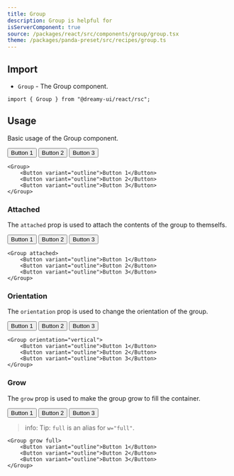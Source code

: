 ```yaml
---
title: Group
description: Group is helpful for 
isServerComponent: true
source: /packages/react/src/components/group/group.tsx
theme: /packages/panda-preset/src/recipes/group.ts
---
```


## Import

- `Group` - The Group component.

```tsx
import { Group } from "@dreamy-ui/react/rsc";
```

## Usage

Basic usage of the Group component.

<Wrapper>
	<Group>
		<Button variant="outline">Button 1</Button>
		<Button variant="outline">Button 2</Button>
		<Button variant="outline">Button 3</Button>
	</Group>
</Wrapper>

```tsx
<Group>
	<Button variant="outline">Button 1</Button>
	<Button variant="outline">Button 2</Button>
	<Button variant="outline">Button 3</Button>
</Group>
```

### Attached

The `attached` prop is used to attach the contents of the group to themselfs.

<Wrapper>
	<Group attached>
		<Button variant="outline">Button 1</Button>
		<Button variant="outline">Button 2</Button>
		<Button variant="outline">Button 3</Button>
	</Group>
</Wrapper>

```tsx
<Group attached>
	<Button variant="outline">Button 1</Button>
	<Button variant="outline">Button 2</Button>
	<Button variant="outline">Button 3</Button>
</Group>
```

### Orientation

The `orientation` prop is used to change the orientation of the group.

<Wrapper>
	<Group orientation="vertical">
		<Button variant="outline">Button 1</Button>
		<Button variant="outline">Button 2</Button>
		<Button variant="outline">Button 3</Button>
	</Group>
</Wrapper>

```tsx
<Group orientation="vertical">
	<Button variant="outline">Button 1</Button>
	<Button variant="outline">Button 2</Button>
	<Button variant="outline">Button 3</Button>
</Group>
```

### Grow

The `grow` prop is used to make the group grow to fill the container.

<Wrapper>
	<Group grow full>
		<Button variant="outline">Button 1</Button>
		<Button variant="outline">Button 2</Button>
		<Button variant="outline">Button 3</Button>
	</Group>
</Wrapper>

> info: Tip: `full` is an alias for `w="full"`.

```tsx
<Group grow full>
	<Button variant="outline">Button 1</Button>
	<Button variant="outline">Button 2</Button>
	<Button variant="outline">Button 3</Button>
</Group>
```
